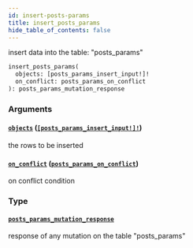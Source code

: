 ```yaml
---
id: insert-posts-params
title: insert_posts_params
hide_table_of_contents: false
---
```


insert data into the table: "posts_params"

```graphql
insert_posts_params(
  objects: [posts_params_insert_input!]!
  on_conflict: posts_params_on_conflict
): posts_params_mutation_response
```

### Arguments

#### [`objects`](#) ([`[posts_params_insert_input!]!`](../inputs/posts-params-insert-input))

the rows to be inserted

#### [`on_conflict`](#) ([`posts_params_on_conflict`](../inputs/posts-params-on-conflict))

on conflict condition

### Type

#### [`posts_params_mutation_response`](../objects/posts-params-mutation-response)

response of any mutation on the table "posts_params"
